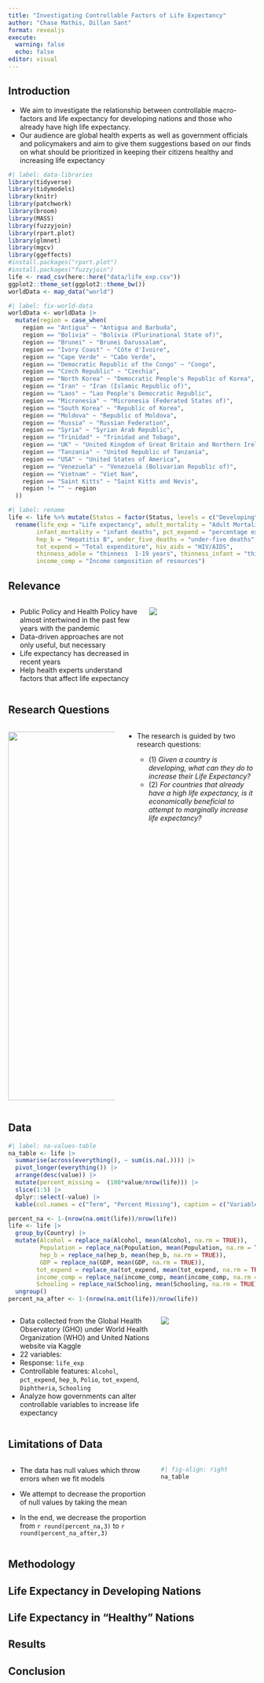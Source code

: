 ```yaml
---
title: "Investigating Controllable Factors of Life Expectancy"
author: "Chase Mathis, Dillan Sant"
format: revealjs
execute: 
  warning: false
  echo: false
editor: visual
---
```


## Introduction

-   We aim to investigate the relationship between controllable macro-factors and life expectancy for developing nations and those who already have high life expectancy.
-   Our audience are global health experts as well as government officials and policymakers and aim to give them suggestions based on our finds on what should be prioritized in keeping their citizens healthy and increasing life expectancy

```r
#| label: data-libraries
library(tidyverse)
library(tidymodels)
library(knitr)
library(patchwork)
library(broom)
library(MASS)
library(fuzzyjoin)
library(rpart.plot)
library(glmnet)
library(mgcv)
library(ggeffects)
#install.packages("rpart.plot")
#install.packages("fuzzyjoin")
life <- read_csv(here::here("data/life_exp.csv"))
ggplot2::theme_set(ggplot2::theme_bw())
worldData <- map_data("world")
```

```r
#| label: fix-world-data
worldData <- worldData |> 
  mutate(region = case_when(
    region == "Antigua" ~ "Antigua and Barbuda",
    region == "Bolivia" ~ "Bolivia (Plurinational State of)",
    region == "Brunei" ~ "Brunei Darussalam",
    region == "Ivory Coast" ~ "Côte d'Ivoire",
    region == "Cape Verde" ~ "Cabo Verde",
    region == "Democratic Republic of the Congo" ~ "Congo",
    region == "Czech Republic" ~ "Czechia",
    region == "North Korea" ~ "Democratic People's Republic of Korea",
    region == "Iran" ~ "Iran (Islamic Republic of)",
    region == "Laos" ~ "Lao People's Democratic Republic",
    region == "Micronesia" ~ "Micronesia (Federated States of)",
    region == "South Korea" ~ "Republic of Korea",
    region == "Moldova" ~ "Republic of Moldova",
    region == "Russia" ~ "Russian Federation",
    region == "Syria" ~ "Syrian Arab Republic",
    region == "Trinidad" ~ "Trinidad and Tobago",
    region == "UK" ~ "United Kingdom of Great Britain and Northern Ireland",
    region == "Tanzania" ~ "United Republic of Tanzania",
    region == "USA" ~ "United States of America",
    region == "Venezuela" ~ "Venezuela (Bolivarian Republic of)",
    region == "Vietnam" ~ "Viet Nam",
    region == "Saint Kitts" ~ "Saint Kitts and Nevis",                
    region != "" ~ region
  ))
```

```r
#| label: rename
life <- life %>% mutate(Status = factor(Status, levels = c("Developing", "Developed"))) %>%
  rename(life_exp = "Life expectancy", adult_mortality = "Adult Mortality", 
        infant_mortality = "infant deaths", pct_expend = "percentage expenditure", 
        hep_b = "Hepatitis B", under_five_deaths = "under-five deaths", 
        tot_expend = "Total expenditure", hiv_aids = "HIV/AIDS",
        thinness_adole = "thinness  1-19 years", thinness_infant = "thinness 5-9 years", 
        income_comp = "Income composition of resources") 
```

## Relevance

::: columns
::: {.column width="55%"}
-   Public Policy and Health Policy have almost intertwined in the past few years with the pandemic
-   Data-driven approaches are not only useful, but necessary
-   Life expectancy has decreased in recent years
-   Help health experts understand factors that affect life expectancy
:::

::: {.column width="45%"}
![](images/fauci.jpeg)
:::
:::

## Research Questions

::: columns
::: {.column width="45%"}
![](images/questionmark.png){width="750"}
:::

::: {.column width="55%"}
-   The research is guided by two research questions:

    -   \(1\) *Given a country is developing, what can they do to increase their Life Expectancy?*
    -   \(2\) *For countries that already have a high life expectancy, is it economically beneficial to attempt to marginally increase life expectancy?*
:::
:::

## Data

```r
#| label: na-values-table
na_table <- life |>  
  summarise(across(everything(), ~ sum(is.na(.)))) |> 
  pivot_longer(everything()) |> 
  arrange(desc(value)) |> 
  mutate(percent_missing =  (100*value/nrow(life))) |> 
  slice(1:5) |> 
  dplyr::select(-value) |> 
  kable(col.names = c("Term", "Percent Missing"), caption = c("Variables with Missing Values"), digits = 2)
```

```r
percent_na <- 1-(nrow(na.omit(life))/nrow(life))
life <- life |> 
  group_by(Country) |> 
  mutate(Alcohol = replace_na(Alcohol, mean(Alcohol, na.rm = TRUE)),
         Population = replace_na(Population, mean(Population, na.rm = TRUE)),
         hep_b = replace_na(hep_b, mean(hep_b, na.rm = TRUE)),
         GDP = replace_na(GDP, mean(GDP, na.rm = TRUE)),
        tot_expend = replace_na(tot_expend, mean(tot_expend, na.rm = TRUE)),
        income_comp = replace_na(income_comp, mean(income_comp, na.rm = TRUE)),
        Schooling = replace_na(Schooling, mean(Schooling, na.rm = TRUE))) |> 
  ungroup()
percent_na_after <- 1-(nrow(na.omit(life))/nrow(life))
```

::: columns
::: {.column width="60%"}
-   Data collected from the Global Health Observatory (GHO) under World Health Organization (WHO) and United Nations website via Kaggle
-   22 variables:
-   Response: `life_exp`
-   Controllable features: `Alcohol`, `pct_expend`, `hep_b`, `Polio`, `tot_expend`, `Diphtheria`, `Schooling`
-   Analyze how governments can alter controllable variables to increase life expectancy
:::

::: {.column width="40%"}
![](images/who.png)
:::
:::

## Limitations of Data

::: columns
::: {.column width="60%"}
-   The data has null values which throw errors when we fit models

-   We attempt to decrease the proportion of null values by taking the mean

-   In the end, we decrease the proportion from `r round(percent_na,3)` to `r round(percent_na_after,3)`
:::

::: {.column width="40%"}
```r
#| fig-align: right
na_table
```
:::
:::

## Methodology

## Life Expectancy in Developing Nations

## Life Expectancy in "Healthy" Nations

## Results

## Conclusion
